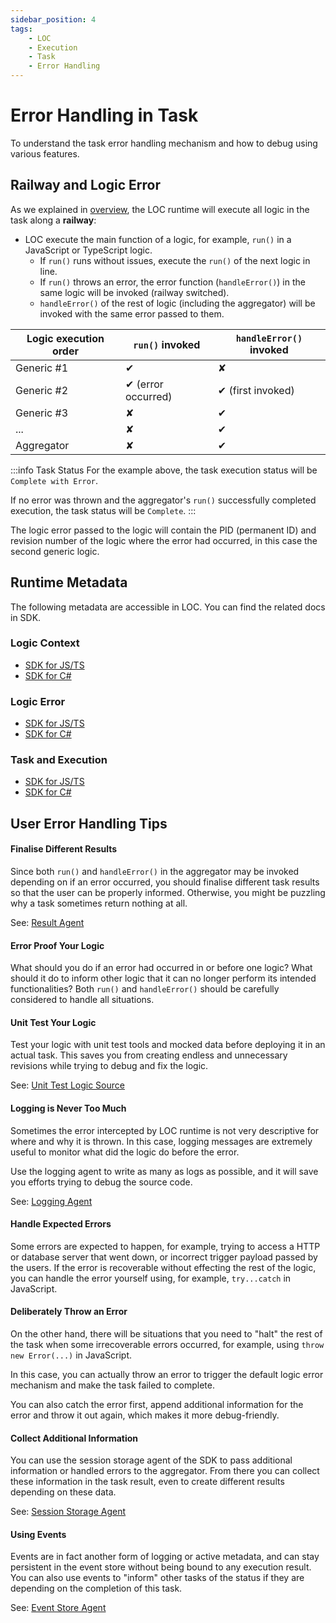 ```yaml
---
sidebar_position: 4
tags:
    - LOC
    - Execution
    - Task
    - Error Handling
---
```


# Error Handling in Task

To understand the task error handling mechanism and how to debug using various features.

## Railway and Logic Error

As we explained in [overview](/main/feature/execution-and-task/overview#railway-and-error-handling-in-task), the LOC runtime will execute all logic in the task along a **railway**:

-   LOC execute the main function of a logic, for example, `run()` in a JavaScript or TypeScript logic.
    -   If `run()` runs without issues, execute the `run()` of the next logic in line.
    -   If `run()` throws an error, the error function (`handleError()`) in the same logic will be invoked (railway switched).
    -   `handleError()` of the rest of logic (including the aggregator) will be invoked with the same error passed to them.

| Logic execution order | `run()` invoked     | `handleError()` invoked |
| --------------------- | ------------------- | ----------------------- |
| Generic #1            | ✔                  | ✘                       |
| Generic #2            | ✔ (error occurred) | ✔ (first invoked)      |
| Generic #3            | ✘                   | ✔                      |
| ...                   | ✘                   | ✔                      |
| Aggregator            | ✘                   | ✔                      |

:::info Task Status
For the example above, the task execution status will be `Complete with Error`.

If no error was thrown and the aggregator's `run()` successfully completed execution, the task status will be `Complete`.
:::

The logic error passed to the logic will contain the PID (permanent ID) and revision number of the logic where the error had occurred, in this case the second generic logic.

## Runtime Metadata

The following metadata are accessible in LOC. You can find the related docs in SDK.

### Logic Context

-   [SDK for JS/TS](/sdk-ts/metadata/context)
-   [SDK for C#](/sdk-csharp/metadata/context)

### Logic Error

-   [SDK for JS/TS](/sdk-ts/metadata/error)
-   [SDK for C#](/sdk-csharp/metadata/error)

### Task and Execution

-   [SDK for JS/TS](/sdk-ts/metadata/task)
-   [SDK for C#](/sdk-csharp/metadata/task)

## User Error Handling Tips

#### Finalise Different Results

Since both `run()` and `handleError()` in the aggregator may be invoked depending on if an error occurred, you should finalise different task results so that the user can be properly informed. Otherwise, you might be puzzling why a task sometimes return nothing at all.

See: [Result Agent](/main/feature/agent/agent-list#result-agent)

#### Error Proof Your Logic

What should you do if an error had occurred in or before one logic? What should it do to inform other logic that it can no longer perform its intended functionalities? Both `run()` and `handleError()` should be carefully considered to handle all situations.

#### Unit Test Your Logic

Test your logic with unit test tools and mocked data before deploying it in an actual task. This saves you from creating endless and unnecessary revisions while trying to debug and fix the logic.

See: [Unit Test Logic Source](/main/feature/logic/unit-test)

#### Logging is Never Too Much

Sometimes the error intercepted by LOC runtime is not very descriptive for where and why it is thrown. In this case, logging messages are extremely useful to monitor what did the logic do before the error.

Use the logging agent to write as many as logs as possible, and it will save you efforts trying to debug the source code.

See: [Logging Agent](/main/feature/agent/agent-list#logging-agent)

#### Handle Expected Errors

Some errors are expected to happen, for example, trying to access a HTTP or database server that went down, or incorrect trigger payload passed by the users. If the error is recoverable without effecting the rest of the logic, you can handle the error yourself using, for example, `try...catch` in JavaScript.

#### Deliberately Throw an Error

On the other hand, there will be situations that you need to "halt" the rest of the task when some irrecoverable errors occurred, for example, using `throw new Error(...)` in JavaScript.

In this case, you can actually throw an error to trigger the default logic error mechanism and make the task failed to complete.

You can also catch the error first, append additional information for the error and throw it out again, which makes it more debug-friendly.

#### Collect Additional Information

You can use the session storage agent of the SDK to pass additional information or handled errors to the aggregator. From there you can collect these information in the task result, even to create different results depending on these data.

See: [Session Storage Agent](/main/feature/agent/agent-list#session-storage-agent)

#### Using Events

Events are in fact another form of logging or active metadata, and can stay persistent in the event store without being bound to any execution result. You can also use events to "inform" other tasks of the status if they are depending on the completion of this task.

See: [Event Store Agent](/main/feature/agent/agent-list#event-store-agent)
